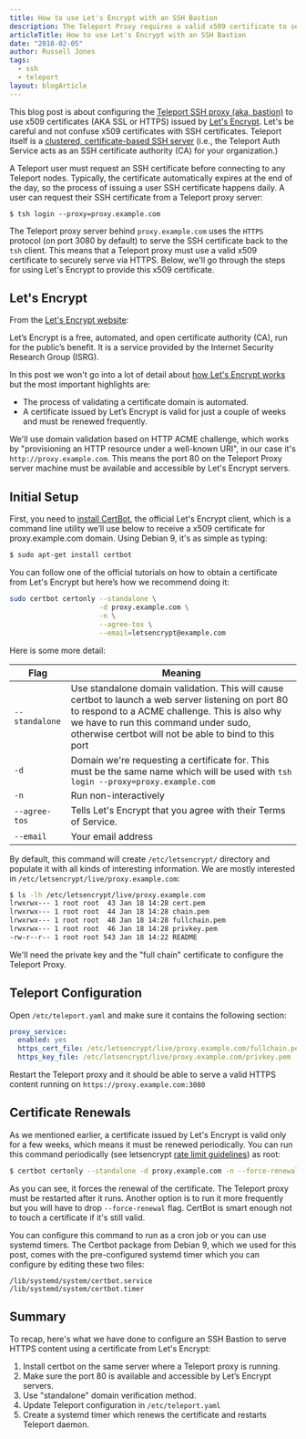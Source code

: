 ```yaml
---
title: How to use Let's Encrypt with an SSH Bastion
description: The Teleport Proxy requires a valid x509 certificate to serve content like the Web UI via HTTPS. In this post we show how to configure the Teleport Proxy to use Let's Encrypt for this.
articleTitle: How to use Let's Encrypt with an SSH Bastion
date: "2018-02-05"
author: Russell Jones
tags:
  - ssh
  - teleport
layout: blogArticle
---
```



This blog post is about configuring the [Teleport SSH proxy (aka, bastion)](https://goteleport.com/)
to use x509 certificates (AKA SSL or HTTPS) issued by [Let's Encrypt](https://letsencrypt.org/). Let's be careful and not confuse x509 certificates with SSH certificates.
Teleport itself is a [clustered, certificate-based SSH server](https://goteleport.com/docs/architecture/overview/#teleport-cluster/)
(i.e., the Teleport Auth Service acts as an SSH certificate authority (CA) for
your organization.)

<BlogImage src="./assets/lets-encrypt-bastions.png" />

A Teleport user must request an SSH certificate before connecting to any
Teleport nodes. Typically, the certificate automatically expires at the end of the day, so the process of issuing a user SSH certificate happens daily. A user can request their SSH certificate from a Teleport proxy server:

```
$ tsh login --proxy=proxy.example.com
```

The Teleport proxy server behind `proxy.example.com` uses the `HTTPS` protocol (on
port 3080 by default) to serve the SSH certificate back to the `tsh` client. This
means that a Teleport proxy must use a valid x509 certificate to securely serve
via HTTPS. Below, we'll go through the steps for using Let's Encrypt to provide this x509 certificate.

## Let's Encrypt

From the [Let's Encrypt website](https://letsencrypt.org/about/):

<Quote>
  Let’s Encrypt is a free, automated, and open certificate authority (CA), run
  for the public’s benefit. It is a service provided by the Internet Security
  Research Group (ISRG).
</Quote>

In this post we won't go into a lot of detail about [how Let's Encrypt works](https://letsencrypt.org/how-it-works/)
but the most important highlights are:

- The process of validating a certificate domain is automated.
- A certificate issued by Let’s Encrypt is valid for just a couple of weeks and
  must be renewed frequently.

We'll use domain validation based on HTTP ACME challenge,
which works by "provisioning an HTTP resource under a well-known URI", in our
case it's `http://proxy.example.com`. This means the port 80 on the Teleport
Proxy server machine must be available and accessible by Let's Encrypt servers.

## Initial Setup

First, you need to [install CertBot](https://certbot.eff.org/), the official
Let's Encrypt client, which is a command line utility we’ll use below to
receive a x509 certificate for proxy.example.com domain. Using Debian 9, it's
as simple as typing:

```bash
$ sudo apt-get install certbot
```

You can follow one of the official tutorials on how to obtain a certificate
from Let's Encrypt but here’s how we recommend doing it:

```bash
sudo certbot certonly --standalone \
                      -d proxy.example.com \
                      -n \
                      --agree-tos \
                      --email=letsencrypt@example.com
```

Here is some more detail:

| Flag           | Meaning                                                                                                                                                                                                                                                |
| -------------- | ------------------------------------------------------------------------------------------------------------------------------------------------------------------------------------------------------------------------------------------------------ |
| `--standalone` | Use standalone domain validation. This will cause certbot to launch a web server listening on port 80 to respond to a ACME challenge. This is also why we have to run this command under sudo, otherwise certbot will not be able to bind to this port |
| `-d`           | Domain we're requesting a certificate for. This must be the same name which will be used with `tsh login --proxy=proxy.example.com`                                                                                                                    |
| `-n`           | Run non-interactively                                                                                                                                                                                                                                  |
| `--agree-tos`  | Tells Let's Encrypt that you agree with their Terms of Service.                                                                                                                                                                                        |
| `--email`      | Your email address                                                                                                                                                                                                                                     |

By default, this command will create `/etc/letsencrypt/` directory and populate
it with all kinds of interesting information. We are mostly interested in
`/etc/letsencrypt/live/proxy.example.com`:

```bash
$ ls -lh /etc/letsencrypt/live/proxy.example.com
lrwxrwx--- 1 root root  43 Jan 18 14:28 cert.pem
lrwxrwx--- 1 root root  44 Jan 18 14:28 chain.pem
lrwxrwx--- 1 root root  48 Jan 18 14:28 fullchain.pem
lrwxrwx--- 1 root root  46 Jan 18 14:28 privkey.pem
-rw-r--r-- 1 root root 543 Jan 18 14:22 README
```

We'll need the private key and the "full chain" certificate to configure the
Teleport Proxy.

## Teleport Configuration

Open `/etc/teleport.yaml` and make sure it contains the following section:

```yaml
proxy_service:
  enabled: yes
  https_cert_file: /etc/letsencrypt/live/proxy.example.com/fullchain.pem
  https_key_file: /etc/letsencrypt/live/proxy.example.com/privkey.pem
```

Restart the Teleport proxy and it should be able to serve a valid HTTPS content
running on `https://proxy.example.com:3080`

## Certificate Renewals

As we mentioned earlier, a certificate issued by Let's Encrypt is valid only
for a few weeks, which means it must be renewed periodically. You can run this
command periodically (see letsencrypt [rate limit guidelines](https://letsencrypt.org/docs/rate-limits/)) as root:

```bash
$ certbot certonly --standalone -d proxy.example.com -n --force-renewal
```

As you can see, it forces the renewal of the certificate. The Teleport proxy must be restarted after it runs. Another option is to run
it more frequently but you will have to drop `--force-renewal` flag. CertBot is
smart enough not to touch a certificate if it's still valid.

You can configure this command to run as a cron job or you can use systemd
timers. The Certbot package from Debian 9, which we used for this post, comes
with the pre-configured systemd timer which you can configure by editing these
two files:

```
/lib/systemd/system/certbot.service
/lib/systemd/system/certbot.timer
```

<EmailSubscribeViolet />

## Summary

To recap, here's what we have done to configure an SSH Bastion to serve HTTPS content using a certificate from Let's Encrypt:

1. Install certbot on the same server where a Teleport proxy is running.
2. Make sure the port 80 is available and accessible by Let’s Encrypt servers.
3. Use "standalone" domain verification method.
4. Update Teleport configuration in `/etc/teleport.yaml`
5. Create a systemd timer which renews the certificate and restarts Teleport daemon.
